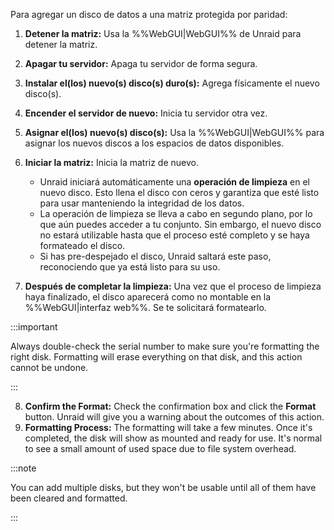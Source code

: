 Para agregar un disco de datos a una matriz protegida por paridad:

1. **Detener la matriz:** Usa la %%WebGUI|WebGUI%% de Unraid para detener la matriz.

2. **Apagar tu servidor:** Apaga tu servidor de forma segura.

3. **Instalar el(los) nuevo(s) disco(s) duro(s):** Agrega físicamente el nuevo disco(s).

4. **Encender el servidor de nuevo:** Inicia tu servidor otra vez.

5. **Asignar el(los) nuevo(s) disco(s):** Usa la %%WebGUI|WebGUI%% para asignar los nuevos discos a los espacios de datos disponibles.

6. **Iniciar la matriz:** Inicia la matriz de nuevo.

   - Unraid iniciará automáticamente una **operación de limpieza** en el nuevo disco. Esto llena el disco con ceros y garantiza que esté listo para usar manteniendo la integridad de los datos.
   - La operación de limpieza se lleva a cabo en segundo plano, por lo que aún puedes acceder a tu conjunto. Sin embargo, el nuevo disco no estará utilizable hasta que el proceso esté completo y se haya formateado el disco.
   - Si has pre-despejado el disco, Unraid saltará este paso, reconociendo que ya está listo para su uso.

7. **Después de completar la limpieza:** Una vez que el proceso de limpieza haya finalizado, el disco aparecerá como no montable en la %%WebGUI|interfaz web%%. Se te solicitará formatearlo.

:::important

Always double-check the serial number to make sure you're formatting the right disk. Formatting will erase everything on that disk, and this action cannot be undone.

:::

8. **Confirm the Format:** Check the confirmation box and click the **Format** button. Unraid will give you a warning about the outcomes of this action.
9. **Formatting Process:** The formatting will take a few minutes. Once it's completed, the disk will show as mounted and ready for use. It's normal to see a small amount of used space due to file system overhead.

:::note

You can add multiple disks, but they won't be usable until all of them have been cleared and formatted.

:::
